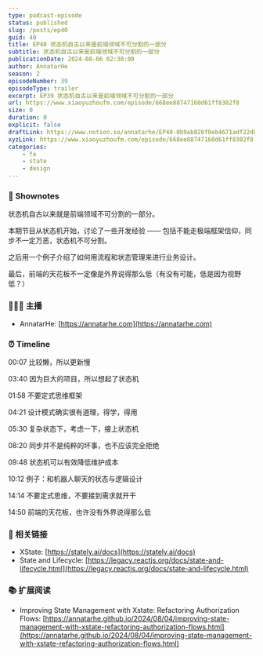 ```yaml
---
type: podcast-episode
status: published
slug: /posts/ep40
guid: 40
title: EP40 状态机自古以来是前端领域不可分割的一部分
subtitle: 状态机自古以来是前端领域不可分割的一部分
publicationDate: 2024-08-06 02:30:00
author: AnnatarHe
season: 2
episodeNumber: 39
episodeType: trailer
excerpt: EP39 状态机自古以来是前端领域不可分割的一部分
url: https://www.xiaoyuzhoufm.com/episode/668ee88747160d61ff8302f8
size: 0
duration: 0
explicit: false
draftLink: https://www.notion.so/annatarhe/EP40-0b9ab828f0eb4671adf22d8facb4d24a?pvs=4
xyzLink: https://www.xiaoyuzhoufm.com/episode/668ee88747160d61ff8302f8
categories:
    - fe
    - state
    - design
---
```

### 📕 Shownotes

状态机自古以来就是前端领域不可分割的一部分。

本期节目从状态机开始，讨论了一些开发经验 —— 包括不能走极端框架信仰，同步不一定万恶，状态机不可分割。

之后用一个例子介绍了如何用流程和状态管理来进行业务设计。

最后，前端的天花板不一定像是外界说得那么低（有没有可能，低是因为视野低？）

### 👨‍👨‍👦 主播

- AnnatarHe: [https://annatarhe.com](https://annatarhe.com)

### ⏰ Timeline

00:07 比较懒，所以更新慢

03:40 因为巨大的项目，所以想起了状态机

01:58 不要定式思维框架

04:21 设计模式确实很有道理，得学，得用

05:30 复杂状态下，考虑一下，接上状态机

08:20 同步并不是纯粹的坏事，也不应该完全拒绝

09:48 状态机可以有效降低维护成本

10:12 例子：和机器人聊天的状态与逻辑设计

14:14 不要定式思维，不要接到需求就开干

14:50 前端的天花板，也许没有外界说得那么低

### 🔗 相关链接

- XState: [https://stately.ai/docs](https://stately.ai/docs)
- State and Lifecycle: [https://legacy.reactjs.org/docs/state-and-lifecycle.html](https://legacy.reactjs.org/docs/state-and-lifecycle.html)

### 📚 扩展阅读

- Improving State Management with Xstate: Refactoring Authorization Flows: [https://annatarhe.github.io/2024/08/04/improving-state-management-with-xstate-refactoring-authorization-flows.html](https://annatarhe.github.io/2024/08/04/improving-state-management-with-xstate-refactoring-authorization-flows.html)